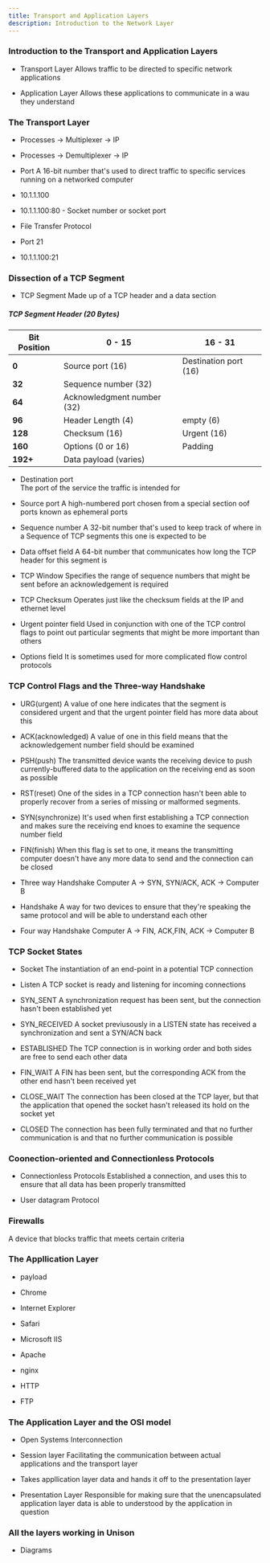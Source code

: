 ```yaml
---
title: Transport and Application Layers
description: Introduction to the Network Layer
---
```


### Introduction to the Transport and Application Layers

- Transport Layer 
Allows traffic to be directed to specific network applications

- Application Layer
Allows these applications to communicate in a wau they understand 

### The Transport Layer 
- Processes -> Multiplexer -> IP
- Processes -> Demultiplexer -> IP

- Port 
A 16-bit number that's used to direct traffic to specific services running on a networked computer 

- 10.1.1.100 
- 10.1.1.100:80 - Socket number or socket port 

- File Transfer Protocol
- Port 21 
- 10.1.1.100:21 

### Dissection of a TCP Segment 
- TCP Segment
Made up of a TCP header and a data section 

##### TCP Segment Header (20 Bytes)

| Bit Position | 0 - 15              | 16 - 31               |
|--------------|---------------------|------------------------|
| **0**        | Source port (16)     | Destination port (16)  |
| **32**       | Sequence number (32)                          |
| **64**       | Acknowledgment number (32)                    |
| **96**       | Header Length (4)  | empty (6) | Control flags (6) | Window (16) |
| **128**      | Checksum (16)       | Urgent (16)            |
| **160**      | Options (0 or 16)   | Padding                |
| **192+**     | Data payload (varies)                         |


- Destination port  
The port of the service the traffic is intended for 

- Source port
A high-numbered port chosen from a special section oof ports known as ephemeral ports 

- Sequence number
A 32-bit number that's used to keep track of where in a Sequence of TCP segments this one is expected to be 

- Data offset field 
A 64-bit number that communicates how long the TCP header for this segment is 

- TCP Window 
Specifies the range of sequence numbers that might be sent before an acknowledgement is required

- TCP Checksum 
Operates just like the checksum fields at the IP and ethernet level 

- Urgent pointer field 
Used in conjunction with one of the TCP control flags to point out particular segments that might be more important than others 

- Options field 
It is sometimes used for more complicated flow control protocols 

### TCP Control Flags and the Three-way Handshake 
- URG(urgent)
A value of one here indicates that the segment is considered urgent and that the urgent pointer field has more data about this 

- ACK(acknowledged)
A value of one in this field means that the acknowledgement number field should be examined 

- PSH(push)
The transmitted device wants the receiving device to push currently-buffered data to the application on the receiving end as soon as possible

- RST(reset)
One of the sides in a TCP connection hasn't been able to properly recover from a series of missing or malformed segments.

- SYN(synchronize)
It's used when first establishing a TCP connection and makes sure the receiving end knoes to examine the sequence number field 

- FIN(finish)
When this flag is set to one, it means the transmitting computer doesn't have any more data to send and the connection can be closed 

- Three way Handshake
Computer A -> SYN, SYN/ACK, ACK -> Computer B 

- Handshake
A way for two devices to ensure that they're speaking the same protocol and will be able to understand each other 

- Four way Handshake
Computer A -> FIN, ACK,FIN, ACK -> Computer B 

### TCP Socket States 
- Socket 
The instantiation of an end-point in a potential TCP connection 

- Listen 
A TCP socket is ready and listening for incoming connections

- SYN_SENT 
A synchronization request has been sent, but the connection hasn't been established yet 

- SYN_RECEIVED 
A socket previusously in a LISTEN state has received a synchronization and sent a SYN/ACN back

- ESTABLISHED 
The TCP connection is in working order and both sides are free to send each other data 

- FIN_WAIT 
A FIN has been sent, but the corresponding ACK from the other end hasn't been received yet

- CLOSE_WAIT 
The connection has been closed at the TCP layer, but that the application that  opened the socket hasn't released its hold on the socket yet 

- CLOSED 
The connection has been fully terminated and that no further communication is and that no further communication is possible 

### Coonection-oriented and Connectionless Protocols
- Connectionless Protocols
Established a connection, and uses this to ensure that all data has been properly transmitted 

- User datagram Protocol

### Firewalls
A device that blocks traffic that meets certain criteria

### The Appllication Layer 
- payload 
- Chrome
- Internet Explorer 
- Safari

- Microsoft IIS 
- Apache 
- nginx 

- HTTP 
- FTP 

### The Application Layer and the OSI  model
- Open Systems Interconnection 

- Session layer 
Facilitating the communication between actual applications and the transport layer 
- Takes appllication layer data and hands it off to the presentation layer 

- Presentation Layer 
Responsible for making sure that the unencapsulated application layer data is able to understood by the application in question 

### All the layers working in Unison 
- Diagrams


